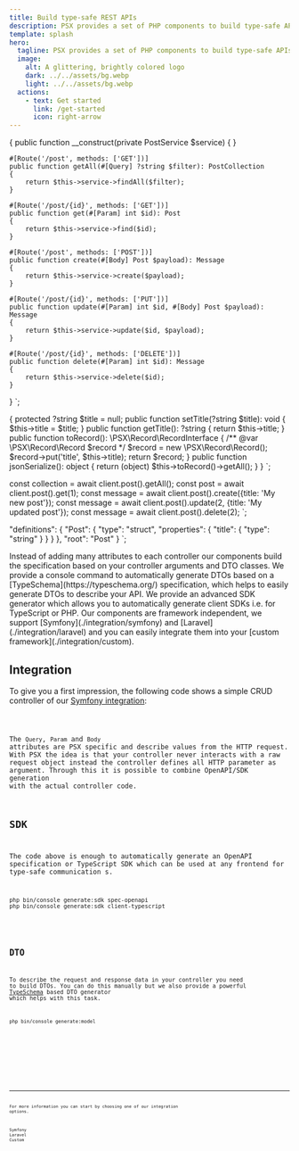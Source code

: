```yaml
---
title: Build type-safe REST APIs
description: PSX provides a set of PHP components to build type-safe APIs
template: splash
hero:
  tagline: PSX provides a set of PHP components to build type-safe APIs with automatic OpenAPI and SDK generation
  image:
    alt: A glittering, brightly colored logo
    dark: ../../assets/bg.webp
    light: ../../assets/bg.webp
  actions:
    - text: Get started
      link: /get-started
      icon: right-arrow
---
```



{
    public function __construct(private PostService $service)
    {
    }

    #[Route('/post', methods: ['GET'])]
    public function getAll(#[Query] ?string $filter): PostCollection
    {
        return $this->service->findAll($filter);
    }

    #[Route('/post/{id}', methods: ['GET'])]
    public function get(#[Param] int $id): Post
    {
        return $this->service->find($id);
    }

    #[Route('/post', methods: ['POST'])]
    public function create(#[Body] Post $payload): Message
    {
        return $this->service->create($payload);
    }

    #[Route('/post/{id}', methods: ['PUT'])]
    public function update(#[Param] int $id, #[Body] Post $payload): Message
    {
        return $this->service->update($id, $payload);
    }

    #[Route('/post/{id}', methods: ['DELETE'])]
    public function delete(#[Param] int $id): Message
    {
        return $this->service->delete($id);
    }
}
`;

{
    protected ?string $title = null;
    public function setTitle(?string $title): void
    {
        $this->title = $title;
    }
    public function getTitle(): ?string
    {
        return $this->title;
    }
    public function toRecord(): \\PSX\\Record\\RecordInterface
    {
        /** @var \\PSX\\Record\\Record<mixed> $record */
        $record = new \\PSX\\Record\\Record();
        $record->put('title', $this->title);
        return $record;
    }
    public function jsonSerialize(): object
    {
        return (object) $this->toRecord()->getAll();
    }
}
`;


const collection = await client.post().getAll();
const post = await client.post().get(1);
const message = await client.post().create({title: 'My new post'});
const message = await client.post().update(2, {title: 'My updated post'});
const message = await client.post().delete(2);
`;

  "definitions": {
    "Post": {
      "type": "struct",
      "properties": {
        "title": {
          "type": "string"
        }
      }
    }
  },
  "root": "Post"
}
`;

<CardGrid stagger>
	<Card title="OpenAPI generation" icon="document">
	    Instead of adding many attributes to each controller our components
	    build the specification based on your controller arguments and DTO classes.
	</Card>
	<Card title="DTO generation" icon="pencil">
	    We provide a console command to automatically generate DTOs based on
	    a [TypeSchema](https://typeschema.org/) specification, which helps
	    to easily generate DTOs to describe your API.
	</Card>
	<Card title="SDK generation" icon="download">
	    We provide an advanced SDK generator which allows you to automatically
	    generate client SDKs i.e. for TypeScript or PHP.
	</Card>
	<Card title="Framework independent" icon="setting">
	    Our components are framework independent, we support [Symfony](./integration/symfony) and [Laravel](./integration/laravel)
	    and you can easily integrate them into your [custom framework](./integration/custom).
	</Card>
</CardGrid>

## Integration

To give you a first impression, the following code shows a simple CRUD controller of our [Symfony integration](./integration/symfony):

<Code code={controller} lang="php" title="src/Controller/PostController.php" />

The `Query`, `Param` and `Body` attributes are PSX specific and describe values from the HTTP request.
With PSX the idea is that your controller never interacts with a raw request object instead the controller
defines all HTTP parameter as argument. Through this it is possible to combine OpenAPI/SDK generation
with the actual controller code.

## SDK

The code above is enough to automatically generate an OpenAPI specification or TypeScript SDK which can be used at any frontend
for type-safe communication s.

```
php bin/console generate:sdk spec-openapi
php bin/console generate:sdk client-typescript
```

<Code code={client} lang="typescript" title="TypeScript" />


## DTO

To describe the request and response data in your controller you need to build DTOs. You can do this manually
but we also provide a powerful [TypeSchema](https://typeschema.org/) based DTO generator which helps with this task.

```
php bin/console generate:model
```

<Tabs>
  <TabItem label="Specification">
    <Code code={typeschema} lang="json" title="TypeSchema" />
  </TabItem>
  <TabItem label="Code">
    <Code code={dto} lang="php" title="PHP" />
  </TabItem>
</Tabs>


----

For more information you can start by choosing one of our integration options.

<LinkButton href="/integration/symfony">Symfony</LinkButton>
<LinkButton href="/integration/laravel">Laravel</LinkButton>
<LinkButton href="/integration/custom">Custom</LinkButton>
